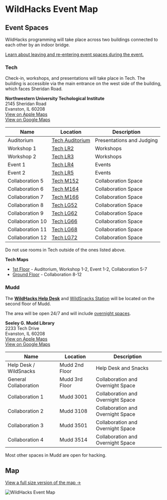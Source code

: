 
# WildHacks Event Map

## Event Spaces

WildHacks programming will take place across two buildings connected to each other by an indoor bridge.

[Learn about leaving and re-entering event spaces during the event.](/logistics/leaving-the-venue)

### Tech

Check-in, workshops, and presentations will take place in Tech. The building is accessible via the main entrance on the west side of the building, which faces Sheridan Road.

**Northwestern University Techological Institute**<br />2145 Sheridan Road<br />Evanston, IL 60208<br />[View on Apple Maps](https://maps.apple.com/?address=2145%20Sheridan%20Rd,%20Evanston,%20IL%2060208,%20United%20States&auid=9021466912054288827&ll=42.057769,-87.675877&lsp=9902&q=Technological%20Institute)<br />[View on Google Maps](https://maps.app.goo.gl/KvQNxa82V3LPenuh8)

| Name             | Location                                                                                                                                   | Description               |
| ---------------- | ------------------------------------------------------------------------------------------------------------------------------------------ | ------------------------- |
| Auditorium       | [Tech Auditorium](https://www.mccormick.northwestern.edu/contact/tech-room-finder-map.php?id=L165&room-floor=1&room-id=1055&room-ingress=) | Presentations and Judging |
| Workshop 1       | [Tech LR2](https://www.mccormick.northwestern.edu/contact/tech-room-finder-map.php?id=L171&room-floor=1&room-id=789&room-ingress=)         | Workshops                 |
| Workshop 2       | [Tech LR3](https://www.mccormick.northwestern.edu/contact/tech-room-finder-map.php?id=L151&room-floor=1&room-id=784&room-ingress=)         | Workshops                 |
| Event 1          | [Tech LR4](https://www.mccormick.northwestern.edu/contact/tech-room-finder-map.php?id=M113&room-floor=1&room-id=863&room-ingress=)         | Events                    |
| Event 2          | [Tech LR5](https://www.mccormick.northwestern.edu/contact/tech-room-finder-map.php?id=M193&room-floor=1&room-id=882&room-ingress=)         | Events                    |
| Collaboration 5  | [Tech M152](https://www.mccormick.northwestern.edu/contact/tech-room-finder-map.php?id=M152&room-floor=1&room-id=872&room-ingress=)        | Collaboration Space       |
| Collaboration 6  | [Tech M164](https://www.mccormick.northwestern.edu/contact/tech-room-finder-map.php?id=M164&room-floor=1&room-id=874&room-ingress=)        | Collaboration Space       |
| Collaboration 7  | [Tech M166](https://www.mccormick.northwestern.edu/contact/tech-room-finder-map.php?id=M166&room-floor=1&room-id=876&room-ingress=)        | Collaboration Space       |
| Collaboration 8  | [Tech LG52](https://www.mccormick.northwestern.edu/contact/tech-room-finder-map.php?id=LG52&room-floor=0&room-id=850&room-ingress=)        | Collaboration Space       |
| Collaboration 9  | [Tech LG62](https://www.mccormick.northwestern.edu/contact/tech-room-finder-map.php?id=LG62&room-floor=0&room-id=853&room-ingress=)        | Collaboration Space       |
| Collaboration 10 | [Tech LG66](https://www.mccormick.northwestern.edu/contact/tech-room-finder-map.php?id=LG66&room-floor=0&room-id=855&room-ingress=)        | Collaboration Space       |
| Collaboration 11 | [Tech LG68](https://www.mccormick.northwestern.edu/contact/tech-room-finder-map.php?id=LG68&room-floor=0&room-id=1062&room-ingress=)       | Collaboration Space       |
| Collaboration 12 | [Tech LG72](https://www.mccormick.northwestern.edu/contact/tech-room-finder-map.php?id=LG72&room-floor=0&room-id=857&room-ingress=)        | Collaboration Space       |

<Callout type="error" emoji="🔥">
  Do not use rooms in Tech outside of the ones listed above.
</Callout>

**Tech Maps**

- [1st Floor](https://www.mccormick.northwestern.edu/images/contact/floor-plans/tech-map-first-floor-large.png) - Auditorium, Workshop 1-2, Event 1-2, Collaboration 5-7
- [Ground Floor](https://www.mccormick.northwestern.edu/images/contact/floor-plans/tech-map-ground-floor-large.png) - Collaboration 8-12

### Mudd

The **[WildHacks Help Desk](/help-desk)** and [WildSnacks Station](/logistics/food-and-drinks) will be located on the second floor of Mudd.

The area will be open 24/7 and will include [overnight spaces](/logistics/sleeping-and-showering).

**Seeley G. Mudd Library**<br />2233 Tech Drive<br />Evanston, IL 60208<br />[View on Apple Maps](https://maps.apple.com/?address=2233%20Tech%20Dr,%20Evanston,%20IL%20%2060208,%20United%20States&auid=875104193315716512&ll=42.058282,-87.674389&lsp=9902&q=Mudd%20Library)<br />[View on Google Maps](https://maps.app.goo.gl/oxMTM9ysAxL3zPUW7)

| Name                   | Location       | Description                       |
| ---------------------- | -------------- | --------------------------------- |
| Help Desk / WildSnacks | Mudd 2nd Floor | Help Desk and Snacks              |
| General Collaboration  | Mudd 3rd Floor | Collaboration and Overnight Space |
| Collaboration 1        | Mudd 3001      | Collaboration and Overnight Space |
| Collaboration 2        | Mudd 3108      | Collaboration and Overnight Space |
| Collaboration 3        | Mudd 3501      | Collaboration and Overnight Space |
| Collaboration 4        | Mudd 3514      | Collaboration and Overnight Space |

Most other spaces in Mudd are open for hacking.

## Map

[View a full size version of the map →](/map.png)

![WildHacks Event Map](/map.png)
